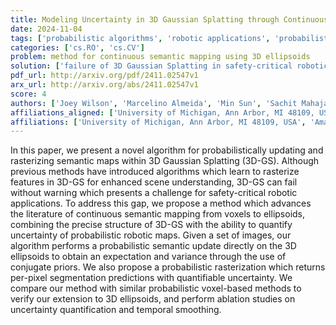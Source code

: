 ```yaml
---
title: Modeling Uncertainty in 3D Gaussian Splatting through Continuous   Semantic Splatting
date: 2024-11-04
tags: ['probabilistic algorithms', 'robotic applications', 'probabilistic rasterization', 'semantic maps', 'per-pixel segmentation', '3D Gaussian Splatting', 'uncertainty quantification', 'temporal smoothing']
categories: ['cs.RO', 'cs.CV']
problem: method for continuous semantic mapping using 3D ellipsoids
solution: ['failure of 3D Gaussian Splatting in safety-critical robotic applications']
pdf_url: http://arxiv.org/pdf/2411.02547v1
arx_url: http://arxiv.org/abs/2411.02547v1
score: 4
authors: ['Joey Wilson', 'Marcelino Almeida', 'Min Sun', 'Sachit Mahajan', 'Maani Ghaffari', 'Parker Ewen', 'Omid Ghasemalizadeh', 'Cheng-Hao Kuo', 'Arnie Sen']
affiliations_aligned: ['University of Michigan, Ann Arbor, MI 48109, USA', 'Amazon Lab 126, Sunnyvale, CA, 94089, USA', 'Amazon Lab 126, Sunnyvale, CA, 94089, USA', 'Amazon Lab 126, Sunnyvale, CA, 94089, USA', 'University of Michigan, Ann Arbor, MI 48109, USA', 'University of Michigan, Ann Arbor, MI 48109, USA', 'Amazon Lab 126, Sunnyvale, CA, 94089, USA', 'Amazon Lab 126, Sunnyvale, CA, 94089, USA', 'Amazon Lab 126, Sunnyvale, CA, 94089, USA']
affiliations: ['University of Michigan, Ann Arbor, MI 48109, USA', 'Amazon Lab 126, Sunnyvale, CA, 94089, USA']
---
```



In this paper, we present a novel algorithm for probabilistically updating and rasterizing semantic maps within 3D Gaussian Splatting (3D-GS). Although previous methods have introduced algorithms which learn to rasterize features in 3D-GS for enhanced scene understanding, 3D-GS can fail without warning which presents a challenge for safety-critical robotic applications. To address this gap, we propose a method which advances the literature of continuous semantic mapping from voxels to ellipsoids, combining the precise structure of 3D-GS with the ability to quantify uncertainty of probabilistic robotic maps. Given a set of images, our algorithm performs a probabilistic semantic update directly on the 3D ellipsoids to obtain an expectation and variance through the use of conjugate priors. We also propose a probabilistic rasterization which returns per-pixel segmentation predictions with quantifiable uncertainty. We compare our method with similar probabilistic voxel-based methods to verify our extension to 3D ellipsoids, and perform ablation studies on uncertainty quantification and temporal smoothing.